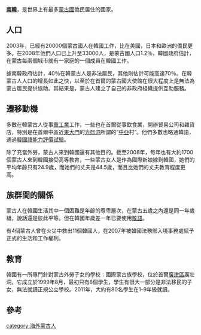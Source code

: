 {{unreferenced|time=2016-05-30T02:43:13+00:00}}
'''[[南韓|南韓]]'''，是世界上有最多[[蒙古國|蒙古國]]僑民居住的國家。

==人口==
2003年，已經有20000個蒙古國人在韓國工作，比在美國，日本和歐洲的僑民更多。在2008年他們人口已上升至33000人，是蒙古國人口1.2％，韓國政府估計，在蒙古每兩個城市就有一家庭的一個成員在韓國工作。

據南韓政府估計，40％在韓蒙古人是非法居民，其他則估計可能高達70％。在韓蒙古人人口的增長如此之快，以至於在首爾的蒙古國大使館在很大程度上是無法為蒙古居民提供協助。其結果是，蒙古人建立了自己的非政府組織提供互助服務。

==遷移動機==
多數在韓蒙古人從事[[重工業|重工業]]工作，一些也在首爾從事飲食業，開辦貿易公司和雜貨店，特別是在首爾中區近[[東大門|東大門]]的[[光熙洞|光熙洞]]所謂的“[[中亞|中亞]]村”。他們多數也略通韓語，通過[[韓國語能力評價試驗|韓國語能力評價試驗]]。

除了充當外勞，蒙古人來到韓國還有其他目的。截至2008年，每年也有大約1700個蒙古人來到韓國接受高等教育，一些蒙古女人是作為國際新娘嫁到韓國，她們的平均年齡只有24.9歲，而她們的丈夫是44.5歲，而且比她們的丈夫教育程度更高。

==族群間的關係==
蒙古人在韓國生活其中一個困難是年齡的尊卑層次，在蒙古五歲之內還是同一年歲組，說話還是彼此平等。但在韓國年歲差一年已要使用[[敬語|敬語]]。

有4個蒙古人曾在火災中救出11個韓國人，在2007年被韓國法務部入境事務處賦予正式的生活和工作權利。

==教育==
韓國有一所專門針對蒙古外勞子女的學校：國際蒙古族學校，位於首爾[[廣津區|廣津區]]廣壯洞，它成立於1999年8月，最初只有8個學生，學生有很大一部分是非法移民的子女，無法就讀正規公立學校。2011年，大約有80名學生在1-9年級就讀。

==參考==
[[category:海外蒙古人|category:海外蒙古人]]